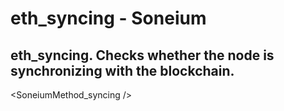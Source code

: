 # eth_syncing - Soneium

## eth_syncing. Checks whether the node is synchronizing with the blockchain.


<SoneiumMethod_syncing />
